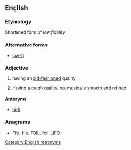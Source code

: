 ==English==

===Etymology===
Shortened form of ''low fidelity''

===Alternative forms===
* [[low-fi]]

===Adjective===
{{en-adj}}

# having an [[old-fashioned]] quality
# {{context|music}} Having a [[rough]] quality, not musically smooth and refined

====Antonyms====
* [[hi-fi]]

===Anagrams===
* [[Filo#English|Filo]], [[filo#English|filo]], [[FOIL#English|FOIL]], [[foil#English|foil]], [[LIFO#English|LIFO]]

[[Category:English retronyms]]